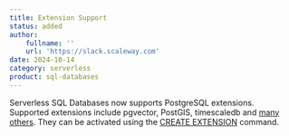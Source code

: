```yaml
---
title: Extension Support
status: added
author:
    fullname: ''
    url: 'https://slack.scaleway.com'
date: 2024-10-14
category: serverless
product: sql-databases
---
```


Serverless SQL Databases now supports PostgreSQL extensions. Supported extensions include pgvector, PostGIS, timescaledb and [many others](https://www.scaleway.com/en/docs/serverless/sql-databases/reference-content/supported-postgresql-extensions/#supported-extensions). They can be activated using the [CREATE EXTENSION](https://www.scaleway.com/en/docs/serverless/sql-databases/reference-content/supported-postgresql-extensions/) command.

